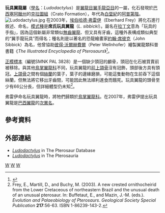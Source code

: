 {{Automatic taxobox
| taxon = Ludodactylus
| fossil_range = [[白堊紀|白堊紀]]前期，{{fossilrange|112}}
| image = Ludodactylus sibbicki.png
| image_caption = 玩具翼龍的頭顱骨，下方為[[絲蘭屬|絲蘭屬]]的葉片
| authority = Frey, Martill, and Buchy, 2003
| type_species = '''席氏玩具翼龍<br>''Ludodactylus sibbicki'''''
| type_species_authority = Frey ''et al''., 2003 
}}

'''玩具翼龍屬'''（[[學名|學名]]：''Ludodactylus''）是[[翼龍目|翼龍目]][[翼手龍亞目|翼手龍亞目]]的一屬，化石發現於[[巴西|巴西]][[塞阿臘州|塞阿臘州]]的[[克拉圖組|克拉圖組]]（Crato Formation），年代為[[白堊紀|白堊紀]]的[[阿普第階|阿普第階]]。
[[File:Ludodactylus.jpg|thumb]] 
在2003年，[[埃伯哈德·弗雷伊|埃伯哈德·弗雷伊]]（Eberhard Frey）將化石進行敘述、命名，[[模式種|模式種]]是'''席氏玩具翼龍'''（''L. sibbicki''）。屬名在[[拉丁文|拉丁文]]意為「玩具的手指」，因為這個新屬非常類似[[無齒翼龍|無齒翼龍]]、但又具有牙齒，這種外表構成類似典型的“翼手龍玩具”而得名；種名則是以著名的恐龍繪畫家[[約翰·席彼克|約翰·席彼克]]（John Sibbick）為名，他曾協助[[彼得·沃爾赫費爾|彼得·沃爾赫費爾]]（Peter Wellnhofer）繪製翼龍類科普書籍《''The Illustrated Encyclopedia of Pterosaurs''》<ref>{{cite web |url=http://www.archosauria.org/pterosauria/taxonomy/genera/ludodactylus.html |title=存档副本 |accessdate=2009-10-12 |deadurl=yes |archiveurl=https://web.archive.org/web/20090614002709/http://www.archosauria.org/pterosauria/taxonomy/genera/ludodactylus.html |archivedate=2009-06-14 }}</ref>。

[[正模標本|正模標本]]（編號SMNK PAL 3828）是一個缺少頭冠的顱骨，頭冠在化石被買賣前被移除。與其他[[鳥掌翼龍科|鳥掌翼龍科]]不同，玩具翼龍的[[前上頜骨|前上頜骨]]沒有冠飾，頭部後方具有頭冠。[[上頜骨|上頜骨]]之間有個[[絲蘭|絲蘭]]的葉子，葉子的邊緣磨損，可能這隻動物在生前吞下這個絲蘭，但無法將它移出牙齒間，可能因此無法順利進食而餓死。玩具翼龍的頭骨至少有66公分長，但詳細體型仍未知<ref name=MFDB00>Frey, E., Martill, D., and Buchy, M. (2003). A new crested ornithocheirid from the Lower Cretaceous of northeastern Brazil and the unusual death of an unusual pterosaur. In: Buffetaut, E., and Mazin, J.-M. (eds.). ''Evolution and Palaeobiology of Pterosaurs''. ''Geological Society Special Publication'' '''217''':56-63. ISBN 1-86239-143-2.</ref>。

弗雷伊命名玩具翼龍時，將牠們歸類於[[鳥掌翼龍科|鳥掌翼龍科]]。在2007年，弗雷伊提出玩具翼龍是[[巴西翼龍|巴西翼龍]]的[[次異名|次異名]]。

==參考資料==
{{Reflist}}

==外部連結==
*[https://web.archive.org/web/20080517111915/http://www.pterosaur.co.uk/species/LCP/Ornitho/ludodactylus.htm ''Ludodactylus''] in The Pterosaur Database
*[https://web.archive.org/web/20081025042426/http://archosauria.org/pterosauria/taxonomy/genera/ludodactylus.html ''Ludodactylus''] in The Pterosauria
{{翼龍目|P.}}
{{Taxonbar|from=Q2470634}}

[[Category:鳥掌翼龍超科|W]]
[[Category:白堊紀翼龍類|W]]
[[Category:2003年描述的分类群|W]]
